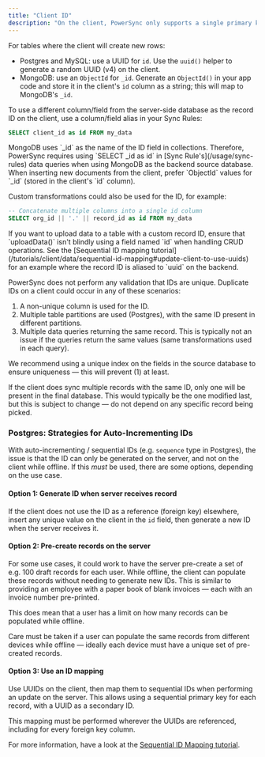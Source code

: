 ```yaml
---
title: "Client ID"
description: "On the client, PowerSync only supports a single primary key column called `id`, of type `text`."
---
```


For tables where the client will create new rows:

- Postgres and MySQL: use a UUID for `id`. Use the `uuid()` helper to generate a random UUID (v4) on the client.
- MongoDB: use an `ObjectId` for `_id`. Generate an `ObjectId()` in your app code and store it in the client's `id` column as a string; this will map to MongoDB's `_id`.

To use a different column/field from the server-side database as the record ID on the client, use a column/field alias in your Sync Rules:

```sql
SELECT client_id as id FROM my_data
```

<Info>
  MongoDB uses `_id` as the name of the ID field in collections. Therefore, PowerSync requires using `SELECT _id as id` in [Sync Rule's](/usage/sync-rules) data queries when using MongoDB as the backend source database. When inserting new documents from the client, prefer `ObjectId` values for `_id` (stored in the client's `id` column).
</Info>

Custom transformations could also be used for the ID, for example:

```sql
-- Concatenate multiple columns into a single id column
SELECT org_id || '.' || record_id as id FROM my_data
```

<Warning>
    If you want to upload data to a table with a custom record ID, ensure that `uploadData()` isn't blindly using a field named `id` when handling CRUD operations. See the [Sequential ID mapping tutorial](/tutorials/client/data/sequential-id-mapping#update-client-to-use-uuids) for an example where the record ID is aliased to `uuid` on the backend.
</Warning>

PowerSync does not perform any validation that IDs are unique. Duplicate IDs on a client could occur in any of these scenarios:

1. A non-unique column is used for the ID.
2. Multiple table partitions are used (Postgres), with the same ID present in different partitions.
3. Multiple data queries returning the same record. This is typically not an issue if the queries return the same values (same transformations used in each query).

We recommend using a unique index on the fields in the source database to ensure uniqueness — this will prevent (1) at least.

If the client does sync multiple records with the same ID, only one will be present in the final database. This would typically be the one modified last, but this is subject to change — do not depend on any specific record being picked.

### <Icon icon="elephant" iconType="solid" size={32}/> Postgres: Strategies for Auto-Incrementing IDs

With auto-incrementing / sequential IDs (e.g. `sequence` type in Postgres), the issue is that the ID can only be generated on the server, and not on the client while offline. If this _must_ be used, there are some options, depending on the use case.

#### Option 1: Generate ID when server receives record

If the client does not use the ID as a reference (foreign key) elsewhere, insert any unique value on the client in the `id` field, then generate a new ID when the server receives it.

#### Option 2: Pre-create records on the server

For some use cases, it could work to have the server pre-create a set of e.g. 100 draft records for each user. While offline, the client can populate these records without needing to generate new IDs. This is similar to providing an employee with a paper book of blank invoices — each with an invoice number pre-printed.

This does mean that a user has a limit on how many records can be populated while offline.

Care must be taken if a user can populate the same records from different devices while offline — ideally each device must have a unique set of pre-created records.

#### Option 3: Use an ID mapping

Use UUIDs on the client, then map them to sequential IDs when performing an update on the server. This allows using a sequential primary key for each record, with a UUID as a secondary ID.

This mapping must be performed wherever the UUIDs are referenced, including for every foreign key column.

For more information, have a look at the [Sequential ID Mapping tutorial](/tutorials/client/data/sequential-id-mapping).
